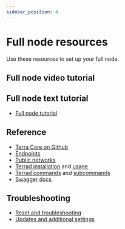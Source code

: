 ```yaml
---
sidebar_position: 4
---
```



# Full node resources

Use these resources to set up your full node. 

## Full node video tutorial

<ReactPlayer controls url='https://www.youtube.com/watch?v=2lKAvltKX6w' />


## Full node text tutorial

- [Full node tutorial](./run-a-full-terra-node/system-config.mdx)

## Reference

- [Terra Core on Github](https://github.com/terra-money/core)
- [Endpoints](../develop/endpoints.mdx)
- [Public networks](./run-a-full-terra-node/join-a-network.mdx#join-a-public-network)
- [Terrad installation](../develop/terrad/install-terrad.mdx) and [usage](../develop/terrad/using-terrad.mdx)
- [Terrad commands](../develop/terrad/commands.mdx) and [subcommands](../develop/terrad/subcommands.mdx)
- [Swagger docs](../develop/swagger.mdx)

## Troubleshooting

- [Reset and troubleshooting](./run-a-full-terra-node/troubleshoot.mdx)
- [Updates and additional settings](./run-a-full-terra-node/updates-and-additional.mdx)